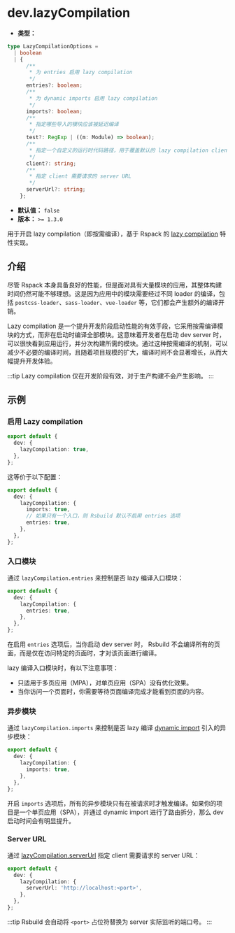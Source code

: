 # dev.lazyCompilation

- **类型：**

```ts
type LazyCompilationOptions =
  | boolean
  | {
      /**
       * 为 entries 启用 lazy compilation
       */
      entries?: boolean;
      /**
       * 为 dynamic imports 启用 lazy compilation
       */
      imports?: boolean;
      /**
       * 指定哪些导入的模块应该被延迟编译
       */
      test?: RegExp | ((m: Module) => boolean);
      /**
       * 指定一个自定义的运行时代码路径，用于覆盖默认的 lazy compilation client
       */
      client?: string;
      /**
       * 指定 client 需要请求的 server URL
       */
      serverUrl?: string;
    };
```

- **默认值：** `false`
- **版本：** `>= 1.3.0`

用于开启 lazy compilation（即按需编译），基于 Rspack 的 [lazy compilation](https://rspack.rs/zh/guide/features/lazy-compilation) 特性实现。

## 介绍

尽管 Rspack 本身具备良好的性能，但是面对具有大量模块的应用，其整体构建时间仍然可能不够理想。这是因为应用中的模块需要经过不同 loader 的编译，包括 `postcss-loader`、`sass-loader`、`vue-loader` 等，它们都会产生额外的编译开销。

Lazy compilation 是一个提升开发阶段启动性能的有效手段，它采用按需编译模块的方式，而非在启动时编译全部模块。这意味着开发者在启动 dev server 时，可以很快看到应用运行，并分次构建所需的模块。通过这种按需编译的机制，可以减少不必要的编译时间，且随着项目规模的扩大，编译时间不会显著增长，从而大幅提升开发体验。

:::tip
Lazy compilation 仅在开发阶段有效，对于生产构建不会产生影响。
:::

## 示例

### 启用 Lazy compilation

```ts title="rsbuild.config.ts"
export default {
  dev: {
    lazyCompilation: true,
  },
};
```

这等价于以下配置：

```ts title="rsbuild.config.ts"
export default {
  dev: {
    lazyCompilation: {
      imports: true,
      // 如果只有一个入口，则 Rsbuild 默认不启用 entries 选项
      entries: true,
    },
  },
};
```

### 入口模块

通过 `lazyCompilation.entries` 来控制是否 lazy 编译入口模块：

```ts title="rsbuild.config.ts"
export default {
  dev: {
    lazyCompilation: {
      entries: true,
    },
  },
};
```

在启用 `entries` 选项后，当你启动 dev server 时， Rsbuild 不会编译所有的页面，而是仅在访问特定的页面时，才对该页面进行编译。

lazy 编译入口模块时，有以下注意事项：

- 只适用于多页应用（MPA），对单页应用（SPA）没有优化效果。
- 当你访问一个页面时，你需要等待页面编译完成才能看到页面的内容。

### 异步模块

通过 `lazyCompilation.imports` 来控制是否 lazy 编译 [dynamic import](https://developer.mozilla.org/en-US/docs/Web/JavaScript/Reference/Operators/import) 引入的异步模块：

```ts title="rsbuild.config.ts"
export default {
  dev: {
    lazyCompilation: {
      imports: true,
    },
  },
};
```

开启 `imports` 选项后，所有的异步模块只有在被请求时才触发编译。如果你的项目是一个单页应用（SPA），并通过 dynamic import 进行了路由拆分，那么 dev 启动时间会有明显提升。

### Server URL

通过 [lazyCompilation.serverUrl](https://rspack.rs/zh/config/experiments#lazycompilationserverurl) 指定 client 需要请求的 server URL：

```ts title="rsbuild.config.ts"
export default {
  dev: {
    lazyCompilation: {
      serverUrl: 'http://localhost:<port>',
    },
  },
};
```

:::tip
Rsbuild 会自动将 `<port>` 占位符替换为 server 实际监听的端口号。
:::
